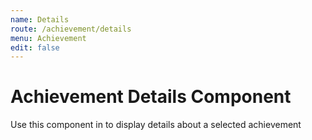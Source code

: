 ```yaml
---
name: Details
route: /achievement/details
menu: Achievement
edit: false
---
```



# Achievement Details Component

Use this component in to display details about a selected achievement

<Playground>
    <div style={{display: "flex", alignItems: "center", justifyContent: "center", flexDirection: "column", height: "700px"}}>
        <div style={{ width: "400px", height: "550px", background: "#fff", borderRadius: "10px", boxShadow: "0px 4px 6px 6px rgba(0, 0, 0, 0.25)", display: "flex" }}>
            <AchievementDetailsComponent data={AchievementSharer} translations={{ rewards: "Rewards" }} />
        </div>
    </div>

</Playground>

<Props of={AchievementDetailsComponent} />
